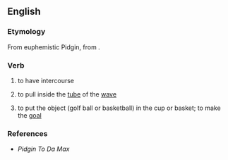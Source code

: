 ==English==

===Etymology===
From euphemistic {{etyl|haw|en}} Pidgin, from {{etyl|en|en}} {{term|put|lang=en}} {{term|inside|lang=en}}.

===Verb===
{{head|en|verb}}

# {{context|Hawaii|slang|vulgar|lang=en}} to have intercourse
# {{context|Hawaii|surfing|slang|lang=en}} to pull inside the [[tube]] of the [[wave]]
# {{context|Hawaii|sports|slang|lang=en}} to put the object (golf ball or basketball) in the cup or basket; to make the [[goal]]

===References===
* ''Pidgin To Da Max''
